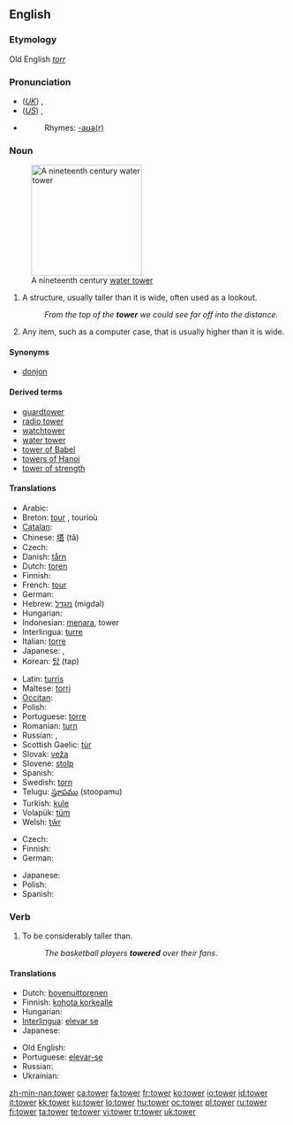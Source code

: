 ==English==

===Etymology===
Old English ''[[torr]]''

===Pronunciation===
* (''[[Received Pronunciation|UK]]'') {{IPA|/ˈtaʊə/}}, {{SAMPA|/"taU@/}}
* (''[[General American|US]]'') {{IPA|/ˈtaʊɚ/}}, {{SAMPA|/"taU@`/}}
* {{audio|en-us-tower.ogg|Audio (US)}}
*: Rhymes: [[Rhymes:English:-aʊə(r)|-aʊə(r)]]

===Noun===
{{wikipedia}}
{{en-noun}}
[[Image:800px-FtThomasTower.jpg|200px|right|thumb|A nineteenth century [[water tower]]]]

# A structure, usually taller than it is wide, often used as a lookout.
#: ''From the top of the '''tower''' we could see far off into the distance.''
# {{figuratively}} Any item, such as a computer case, that is usually higher than it is wide.

====Synonyms====
* [[donjon]]

====Derived terms====
* [[guardtower]]
* [[radio tower]]
* [[watchtower]]
* [[water tower]]
* [[tower of Babel]]
* [[towers of Hanoi]]
* [[tower of strength]]

====Translations====
{{trans-top|structure}}
* Arabic: {{Arab|[[برج]]}} {{unicode|(burj)}}
* Breton: [[tour#Breton|tour]] {{m}}, tourioù {{p}}
* [[Catalan]]: {{t-|ca|torre|f}}
* Chinese: [[塔]] (tǎ)
* Czech: {{t-|cs|věž|f}}
* Danish: [[tårn]] {{n}}
* Dutch: [[toren]] {{m}}
* Finnish: {{t+|fi|torni}}
* French: [[tour#French|tour]] {{f}}
* German: {{t+|de|Turm|m}}
* Hebrew: [[מגדל]] (migdal) {{m}}
* Hungarian: {{t+|hu|torony}}
* Indonesian: [[menara]], tower
* Interlingua: [[turre]]
* Italian: [[torre]] {{f}}
* Japanese: {{t+|ja|塔|tr=tō|sc=Jpan}}, {{t|ja|タワー|tr=tawā|sc=Jpan}}
* Korean: [[탑]] (tap)
{{trans-mid}}
* Latin: [[turris]] {{f}}
* Maltese: [[torri]] {{m}}
* [[Occitan]]: {{t-|oc|torre|f|xs=Occitan}}
* Polish: {{t+|pl|wieża|f}}
* Portuguese: [[torre]] {{f}}
* Romanian: [[turn#Romanian|turn]] {{n}}
* Russian: {{t+|ru|башня|f|tr=bášn'a|sc=Cyrl}}, {{t|ru|вышка|f|tr=výška|sc=Cyrl}}
* Scottish Gaelic: [[tùr]] {{m}}
* Slovak: [[veža]] {{f}}
* Slovene: [[stolp]] {{m}}
* Spanish: {{t+|es|torre|f}}
* Swedish: [[torn#Swedish|torn]]
* Telugu: [[స్తూపము]] (stoopamu)
* Turkish: [[kule]]
* Volapük: [[tüm]]
* Welsh: [[tŵr]]
{{trans-bottom}}

{{trans-top|''(figuratively)'' any item that is higher than it is wide}}
* Czech: {{t-|cs|věž|f}}
* Finnish: {{t+|fi|torni}}
* German: {{t+|de|Turm|m}}
{{trans-mid}}
* Japanese: {{t|ja|タワー|tr=tawā|sc=Jpan}}
* Polish: {{t+|pl|wieża|f}}
* Spanish: {{t+|es|torre|f}}
{{trans-bottom}}

===Verb===
{{en-verb|towers|towering|towered}}

# To be considerably taller than.
#: ''The basketball players '''towered''' over their fans''.

====Translations====
{{trans-top|to be considerably taller than}}
* Dutch: [[bovenuittorenen]]
* Finnish: [[kohota korkealle]]
* Hungarian: {{t|hu|tornyosul}}
* [[Interlingua]]: [[elevar se]]
* Japanese: {{t|ja|そびえ立つ|tr=sobie tatsu|sc=Jpan}}
{{trans-mid}}
* Old English: {{t-|ang|hlifian|xs=Old English}}
* Portuguese: [[elevar-se]]
* Russian: {{t|ru|возвышаться|tr=vozvyšát’s’a|sc=Cyrl}} {{impf}}
* Ukrainian: {{t|uk|височіти|sc=Cyrl|xs=Ukrainian}}
{{trans-bottom}}

[[zh-min-nan:tower]]
[[ca:tower]]
[[fa:tower]]
[[fr:tower]]
[[ko:tower]]
[[io:tower]]
[[id:tower]]
[[it:tower]]
[[kk:tower]]
[[ku:tower]]
[[lo:tower]]
[[hu:tower]]
[[oc:tower]]
[[pl:tower]]
[[ru:tower]]
[[fi:tower]]
[[ta:tower]]
[[te:tower]]
[[vi:tower]]
[[tr:tower]]
[[uk:tower]]